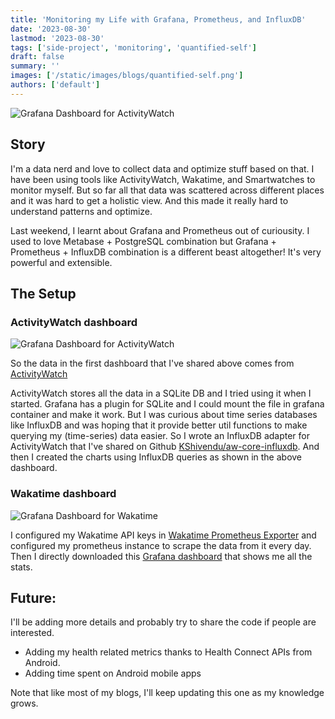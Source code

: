 ```yaml
---
title: 'Monitoring my Life with Grafana, Prometheus, and InfluxDB'
date: '2023-08-30'
lastmod: '2023-08-30'
tags: ['side-project', 'monitoring', 'quantified-self']
draft: false
summary: ''
images: ['/static/images/blogs/quantified-self.png']
authors: ['default']
---
```


![Grafana Dashboard for ActivityWatch](https://grafana.com/media/grafana/images/grafana-dashboard-english.png)

## Story

I'm a data nerd and love to collect data and optimize stuff based on that. I have been using tools like ActivityWatch, Wakatime, and Smartwatches to monitor myself. But so far all that data was scattered across different places and it was hard to get a holistic view. And this made it really hard to understand patterns and optimize.

Last weekend, I learnt about Grafana and Prometheus out of curiousity. I used to love Metabase + PostgreSQL combination but Grafana + Prometheus + InfluxDB combination is a different beast altogether! It's very powerful and extensible.

## The Setup

### ActivityWatch dashboard

![Grafana Dashboard for ActivityWatch](/static/images/blogs/quantified-self.png)

So the data in the first dashboard that I've shared above comes from [ActivityWatch](https://github.com/ActivityWatch/activitywatch/)

ActivityWatch stores all the data in a SQLite DB and I tried using it when I started. Grafana has a plugin for SQLite and I could mount the file in grafana container and make it work. But I was curious about time series databases like InfluxDB and was hoping that it provide better util functions to make querying my (time-series) data easier. So I wrote an InfluxDB adapter for ActivityWatch that I've shared on Github [KShivendu/aw-core-influxdb](https://github.com/KShivendu/aw-core-influxdb/tree/feat/influxdb-datastore). And then I created the charts using InfluxDB queries as shown in the above dashboard.

### Wakatime dashboard

![Grafana Dashboard for Wakatime](/static/images/blogs/wakatime-grafana.png)

I configured my Wakatime API keys in [Wakatime Prometheus Exporter](https://github.com/MacroPower/wakatime_exporter) and configured my prometheus instance to scrape the data from it every day. Then I directly downloaded this [Grafana dashboard](https://grafana.com/grafana/dashboards/12790-wakatime-coding-stats/) that shows me all the stats.

## Future:

I'll be adding more details and probably try to share the code if people are interested.

- Adding my health related metrics thanks to Health Connect APIs from Android.
- Adding time spent on Android mobile apps

Note that like most of my blogs, I'll keep updating this one as my knowledge grows.
